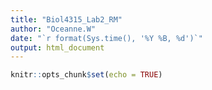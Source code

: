 ```yaml
---
title: "Biol4315_Lab2_RM"
author: "Oceanne.W"
date: "`r format(Sys.time(), '%Y %B, %d')`"
output: html_document
---
```


```r
knitr::opts_chunk$set(echo = TRUE)
```
